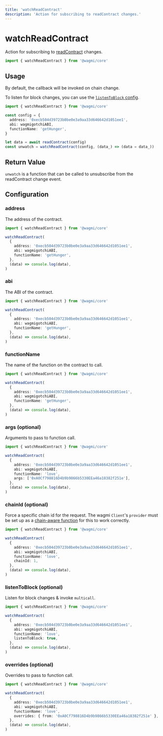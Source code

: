 ```yaml
---
title: 'watchReadContract'
description: 'Action for subscribing to readContract changes.'
---
```


# watchReadContract

Action for subscribing to [readContract](/core/actions/readContract) changes.

```ts
import { watchReadContract } from '@wagmi/core'
```

## Usage

By default, the callback will be invoked on chain change.

To listen for block changes, you can use the [`listenToBlock` config](#listentoblock-optional).

```ts
import { watchReadContract } from '@wagmi/core'

const config = {
  address: '0xecb504d39723b0be0e3a9aa33d646642d1051ee1',
  abi: wagmigotchiABI,
  functionName: 'getHunger',
}

let data = await readContract(config)
const unwatch = watchReadContract(config, (data_) => (data = data_))
```

## Return Value

`unwatch` is a function that can be called to unsubscribe from the readContract change event.

## Configuration

### address

The address of the contract.

```ts {5}
import { watchReadContract } from '@wagmi/core'

watchReadContract(
  {
    address: '0xecb504d39723b0be0e3a9aa33d646642d1051ee1',
    abi: wagmigotchiABI,
    functionName: 'getHunger',
  },
  (data) => console.log(data),
)
```

### abi

The ABI of the contract.

```ts {6}
import { watchReadContract } from '@wagmi/core'

watchReadContract(
  {
    address: '0xecb504d39723b0be0e3a9aa33d646642d1051ee1',
    abi: wagmigotchiABI,
    functionName: 'getHunger',
  },
  (data) => console.log(data),
)
```

### functionName

The name of the function on the contract to call.

```ts {7}
import { watchReadContract } from '@wagmi/core'

watchReadContract(
  {
    address: '0xecb504d39723b0be0e3a9aa33d646642d1051ee1',
    abi: wagmigotchiABI,
    functionName: 'getHunger',
  },
  (data) => console.log(data),
)
```

### args (optional)

Arguments to pass to function call.

```ts {8}
import { watchReadContract } from '@wagmi/core'

watchReadContract(
  {
    address: '0xecb504d39723b0be0e3a9aa33d646642d1051ee1',
    abi: wagmigotchiABI,
    functionName: 'love',
    args: ['0xA0Cf798816D4b9b9866b5330EEa46a18382f251e'],
  },
  (data) => console.log(data),
)
```

### chainId (optional)

Force a specific chain id for the request. The wagmi `Client`'s `provider` must be set up as a [chain-aware function](/core/client#provider-optional) for this to work correctly.

```ts {8}
import { watchReadContract } from '@wagmi/core'

watchReadContract(
  {
    address: '0xecb504d39723b0be0e3a9aa33d646642d1051ee1',
    abi: wagmigotchiABI,
    functionName: 'love',
    chainId: 1,
  },
  (data) => console.log(data),
)
```

### listenToBlock (optional)

Listen for block changes & invoke `multicall`.

```ts {8}
import { watchReadContract } from '@wagmi/core'

watchReadContract(
  {
    address: '0xecb504d39723b0be0e3a9aa33d646642d1051ee1',
    abi: wagmigotchiABI,
    functionName: 'love',
    listenToBlock: true,
  },
  (data) => console.log(data),
)
```

### overrides (optional)

Overrides to pass to function call.

```ts {8}
import { watchReadContract } from '@wagmi/core'

watchReadContract(
  {
    address: '0xecb504d39723b0be0e3a9aa33d646642d1051ee1',
    abi: wagmigotchiABI,
    functionName: 'love',
    overrides: { from: '0xA0Cf798816D4b9b9866b5330EEa46a18382f251e' },
  },
  (data) => console.log(data),
)
```
